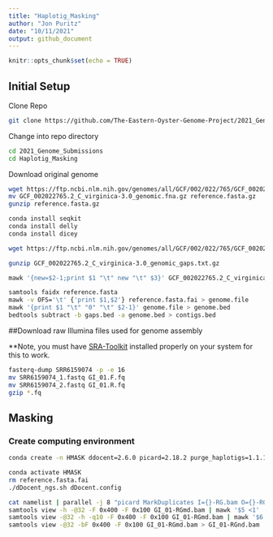 ```yaml
---
title: "Haplotig_Masking"
author: "Jon Puritz"
date: "10/11/2021"
output: github_document
---
```


```r
knitr::opts_chunk$set(echo = TRUE)
```

## Initial Setup

Clone Repo
```bash
git clone https://github.com/The-Eastern-Oyster-Genome-Project/2021_Genome_Submissions.git
```

Change into repo directory
```bash
cd 2021_Genome_Submissions
cd Haplotig_Masking
```

Download original genome

```bash
wget https://ftp.ncbi.nlm.nih.gov/genomes/all/GCF/002/022/765/GCF_002022765.2_C_virginica-3.0/GCF_002022765.2_C_virginica-3.0_genomic.fna.gz
mv GCF_002022765.2_C_virginica-3.0_genomic.fna.gz reference.fasta.gz
gunzip reference.fasta.gz

```

```bash
conda install seqkit
conda install delly
conda install dicey
```


```bash


wget https://ftp.ncbi.nlm.nih.gov/genomes/all/GCF/002/022/765/GCF_002022765.2_C_virginica-3.0/GCF_002022765.2_C_virginica-3.0_genomic_gaps.txt.gz

gunzip GCF_002022765.2_C_virginica-3.0_genomic_gaps.txt.gz

mawk '{new=$2-1;print $1 "\t" new "\t" $3}' GCF_002022765.2_C_virginica-3.0_genomic_gaps.txt | mawk '!/#/' > gaps.bed

samtools faidx reference.fasta
mawk -v OFS='\t' {'print $1,$2'} reference.fasta.fai > genome.file
mawk '{print $1 "\t" "0" "\t" $2-1}' genome.file > genome.bed
bedtools subtract -b gaps.bed -a genome.bed > contigs.bed


```

##Download raw Illumina files used for genome assembly

**Note, you must have [SRA-Toolkit](https://github.com/ncbi/sra-tools/wiki/02.-Installing-SRA-Toolkit) installed properly on your system for this to work.

```bash
fasterq-dump SRR6159074 -p -e 16
mv SRR6159074_1.fastq GI_01.F.fq
mv SRR6159074_2.fastq GI_01.R.fq
gzip *.fq
```
## Masking

### Create computing environment
```bash
conda create -n HMASK ddocent=2.6.0 picard=2.18.2 purge_haplotigs=1.1.1 minimap2=2.17 assembly-stats seqkit
```

```bash
conda activate HMASK
rm reference.fasta.fai
./dDocent_ngs.sh dDocent.config

cat namelist | parallel -j 8 "picard MarkDuplicates I={}-RG.bam O={}-RGmd.bam M={}_dup_metrics.txt OPTICAL_DUPLICATE_PIXEL_DISTANCE=2500 TAGGING_POLICY=OpticalOnly &> md.{}.log"
samtools view -h -@32 -F 0x400 -F 0x100 GI_01-RGmd.bam | mawk '$5 <1' |samtools view -@32 - -SbT reference.fasta > GI_01.multmappers.bam
samtools view -@32 -h -q10 -F 0x400 -F 0x100 GI_01-RGmd.bam | mawk '$6 !~/[8-9].[SH]/ && $6 !~ /[1-9][0-9].[SH]/' | samtools view -@32 - -SbT reference.fasta > GI_01-RG.F.bam
samtools view -@32 -bF 0x400 -F 0x100 GI_01-RGmd.bam > GI_01-RGnd.bam

```